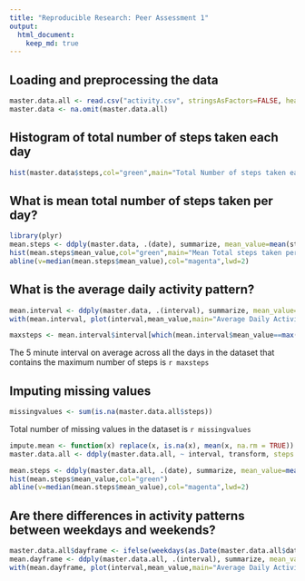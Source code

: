```yaml
---
title: "Reproducible Research: Peer Assessment 1"
output: 
  html_document:
    keep_md: true
---
```



## Loading and preprocessing the data
```r
master.data.all <- read.csv("activity.csv", stringsAsFactors=FALSE, header=TRUE)
master.data <- na.omit(master.data.all)
```

## Histogram of total number of steps taken each day
```r
hist(master.data$steps,col="green",main="Total Number of steps taken each day")
```



## What is mean total number of steps taken per day?
```r
library(plyr)
mean.steps <- ddply(master.data, .(date), summarize, mean_value=mean(steps))
hist(mean.steps$mean_value,col="green",main="Mean Total steps taken per day")
abline(v=median(mean.steps$mean_value),col="magenta",lwd=2)
```


## What is the average daily activity pattern?
```r
mean.interval <- ddply(master.data, .(interval), summarize, mean_value=mean(steps))
with(mean.interval, plot(interval,mean_value,main="Average Daily Activity Pattern",type="l"))
```

```r
maxsteps <- mean.interval$interval[which(mean.interval$mean_value==max(mean.interval$mean_value))]
```

The 5 minute interval on average across all the days in the dataset that contains the maximum number of steps is `r maxsteps`

## Imputing missing values
```r
missingvalues <- sum(is.na(master.data.all$steps))
```

Total number of missing values in the dataset is `r missingvalues`


```r
impute.mean <- function(x) replace(x, is.na(x), mean(x, na.rm = TRUE))
master.data.all <- ddply(master.data.all, ~ interval, transform, steps = impute.mean(steps))

mean.steps <- ddply(master.data.all, .(date), summarize, mean_value=mean(steps))
hist(mean.steps$mean_value,col="green")
abline(v=median(mean.steps$mean_value),col="magenta",lwd=2)

```



## Are there differences in activity patterns between weekdays and weekends?

```r
master.data.all$dayframe <- ifelse(weekdays(as.Date(master.data.all$date))%in%c("Saturday","Sunday"),"Weekend","Weekday")
mean.dayframe <- ddply(master.data.all, .(interval), summarize, mean_value=mean(steps))
with(mean.dayframe, plot(interval,mean_value,main="Average Daily Activity Pattern",type="l"))
```


